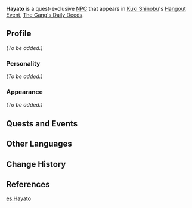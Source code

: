 {{Meta
|missing_NPC_profile  = yes
}}
{{Character Infobox
|type             = Quest NPC
|image            = NPC Hayato.png
|region           = Inazuma
|affiliation      = 
|voiceEN          = 
|voiceCN          = 
|voiceJP          = 
}}
'''Hayato''' is a quest-exclusive [[NPC]] that appears in [[Kuki Shinobu]]'s [[Hangout Event]], [[The Gang's Daily Deeds]].

==Profile==
<!--detailed story/lore information goes here-->
''(To be added.)''

===Personality===
''(To be added.)''

===Appearance===
''(To be added.)''

==Quests and Events==
{{Quests and Events}}

==Other Languages==
{{Other Languages
|default_hidden = 1
|en      = Hayato
|zhs     = 隼人
|zhs_rm  = Sǔnrén
|zht     = 隼人
|zht_rm  = Sǔnrén
|ja      = 隼人
|ja_rm   = Hayato
|ko      = 하야토
|ko_rm   = Hayato
|es      = Hayato
|fr      = Hayato
|ru      = Хаято
|th      = Hayato
|vi      = Hayato
|de      = Hayato
|id      = Hayato
|pt      = Hayato
|tr      = Hayato
|it      = Hayato
}}

==Change History==
{{Change History|2.7}}

==References==
{{Reflist}}
[[es:Hayato]]